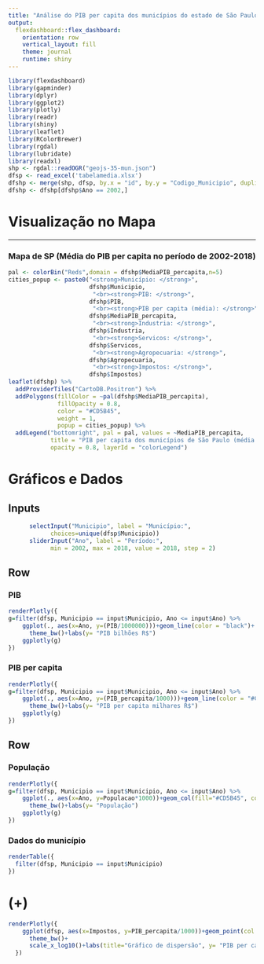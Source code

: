 ---
title: "Análise do PIB per capita dos municípios do estado de São Paulo"
output: 
  flexdashboard::flex_dashboard:
    orientation: row
    vertical_layout: fill
    theme: journal
    runtime: shiny    
---
```{r setup, include=FALSE}
library(flexdashboard)
library(gapminder)
library(dplyr)
library(ggplot2)
library(plotly)
library(readr)
library(shiny)
library(leaflet)
library(RColorBrewer)
library(rgdal)
library(lubridate)
library(readxl)
shp <- rgdal::readOGR("geojs-35-mun.json")
dfsp <- read_excel('tabelamedia.xlsx')
dfshp <- merge(shp, dfsp, by.x = "id", by.y = "Codigo_Municipio", duplicateGeoms=TRUE)
dfshp <- dfshp[dfshp$Ano == 2002,]
```

Visualização no Mapa
==================================
---

### Mapa de SP (Média do PIB per capita no período de 2002-2018)

```{r}
pal <- colorBin("Reds",domain = dfshp$MediaPIB_percapita,n=5)
cities_popup <- paste0("<strong>Município: </strong>", 
                       dfshp$Municipio, 
                        "<br><strong>PIB: </strong>", 
                       dfshp$PIB,
                        "<br><strong>PIB per capita (média): </strong>", 
                       dfshp$MediaPIB_percapita,
                        "<br><strong>Industria: </strong>", 
                       dfshp$Industria, 
                        "<br><strong>Servicos: </strong>", 
                       dfshp$Servicos,
                        "<br><strong>Agropecuaria: </strong>", 
                       dfshp$Agropecuaria,
                        "<br><strong>Impostos: </strong>", 
                       dfshp$Impostos)
leaflet(dfshp) %>%
  addProviderTiles("CartoDB.Positron") %>%
  addPolygons(fillColor = ~pal(dfshp$MediaPIB_percapita), 
              fillOpacity = 0.8, 
              color = "#CD5B45", 
              weight = 1, 
              popup = cities_popup) %>%
  addLegend("bottomright", pal = pal, values = ~MediaPIB_percapita,
            title = "PIB per capita dos municípios de São Paulo (média do período 2002-2018)",
            opacity = 0.8, layerId = "colorLegend")  

```

Gráficos e Dados
==================================

Inputs {.sidebar}
----------------------------------
```{r} 
      selectInput("Municipio", label = "Município:",
            choices=unique(dfsp$Municipio))
      sliderInput("Ano", label = "Período:",
            min = 2002, max = 2018, value = 2018, step = 2)
```

Row {data-height=350}
-----------------------------------------------------------------------

### PIB

```{r}
renderPlotly({
g=filter(dfsp, Municipio == input$Municipio, Ano <= input$Ano) %>%
    ggplot(., aes(x=Ano, y=(PIB/1000000)))+geom_line(color = "black")+
      theme_bw()+labs(y= "PIB bilhões R$")
    ggplotly(g)
})
```

### PIB per capita

```{r}
renderPlotly({
g=filter(dfsp, Municipio == input$Municipio, Ano <= input$Ano) %>%
    ggplot(., aes(x=Ano, y=(PIB_percapita/1000)))+geom_line(color = "#CD5B45")+
      theme_bw()+labs(y= "PIB per capita milhares R$")
    ggplotly(g)
})
```

Row {.tabset}
---

### População

```{r}
renderPlotly({
g=filter(dfsp, Municipio == input$Municipio, Ano <= input$Ano) %>%
    ggplot(., aes(x=Ano, y=Populacao*1000))+geom_col(fill="#CD5B45", color = "#CD5B45")+
      theme_bw()+labs(y= "População")
    ggplotly(g)
})
```

### Dados do município

```{r}

renderTable({
  filter(dfsp, Municipio == input$Municipio)
})
```

(+)
===
```{r}
renderPlotly({
    ggplot(dfsp, aes(x=Impostos, y=PIB_percapita/1000))+geom_point(col = "#CD5B45")+
      theme_bw()+
      scale_x_log10()+labs(title="Gráfico de dispersão", y= "PIB per capita em milhares R$",x= "Impostos R$ (log10)")
  })
```




